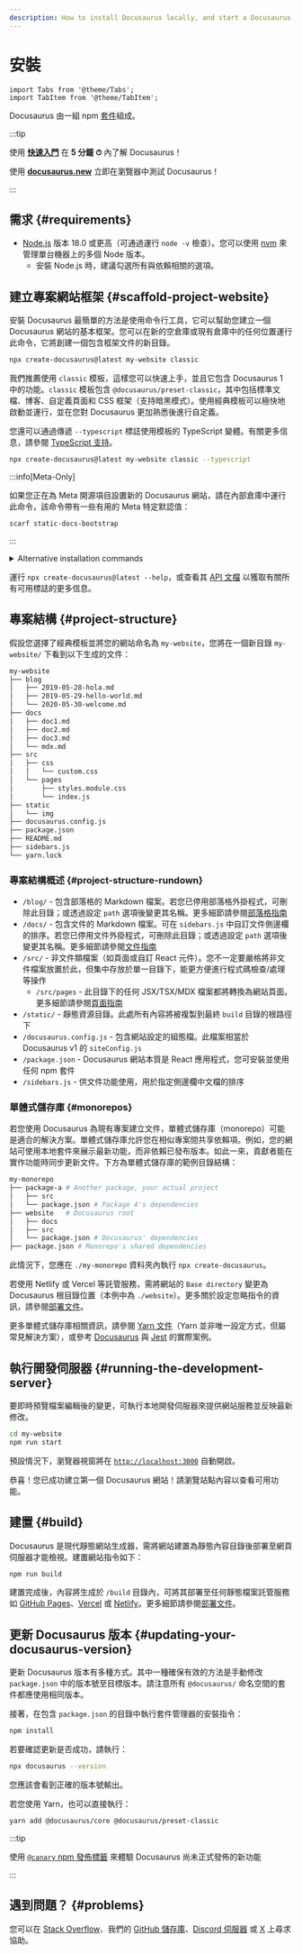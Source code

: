 ```yaml
---
description: How to install Docusaurus locally, and start a Docusaurus site in no time.
---
```


# 安裝

```mdx-code-block
import Tabs from '@theme/Tabs';
import TabItem from '@theme/TabItem';
```

Docusaurus 由一組 npm [套件](https://github.com/facebook/docusaurus/tree/main/packages)組成。

:::tip

使用 **[快速入門](introduction.mdx#fast-track)** 在 **5 分鐘 ⏱** 內了解 Docusaurus！

使用 **[docusaurus.new](https://docusaurus.new)** 立即在瀏覽器中測試 Docusaurus！

:::

## 需求 {#requirements}

- [Node.js](https://nodejs.org/en/download/) 版本 18.0 或更高（可通過運行 `node -v` 檢查）。您可以使用 [nvm](https://github.com/nvm-sh/nvm) 來管理單台機器上的多個 Node 版本。
  - 安裝 Node.js 時，建議勾選所有與依賴相關的選項。

## 建立專案網站框架 {#scaffold-project-website}

安裝 Docusaurus 最簡單的方法是使用命令行工具，它可以幫助您建立一個 Docusaurus 網站的基本框架。您可以在新的空倉庫或現有倉庫中的任何位置運行此命令，它將創建一個包含框架文件的新目錄。

```bash
npx create-docusaurus@latest my-website classic
```

我們推薦使用 `classic` 模板，這樣您可以快速上手，並且它包含 Docusaurus 1 中的功能。`classic` 模板包含 `@docusaurus/preset-classic`，其中包括標準文檔、博客、自定義頁面和 CSS 框架（支持暗黑模式）。使用經典模板可以極快地啟動並運行，並在您對 Docusaurus 更加熟悉後進行自定義。

您還可以通過傳遞 `--typescript` 標誌使用模板的 TypeScript 變體。有關更多信息，請參閱 [TypeScript 支持](./typescript-support.mdx)。

```bash
npx create-docusaurus@latest my-website classic --typescript
```

:::info[Meta-Only]

如果您正在為 Meta 開源項目設置新的 Docusaurus 網站，請在內部倉庫中運行此命令，該命令帶有一些有用的 Meta 特定默認值：

```bash
scarf static-docs-bootstrap
```

:::

<details>
  <summary>Alternative installation commands</summary>

You can also initialize a new project using your preferred project manager:

```bash npm2yarn
npm init docusaurus
```

</details>

運行 `npx create-docusaurus@latest --help`，或查看其 [API 文檔](./api/misc/create-docusaurus.mdx) 以獲取有關所有可用標誌的更多信息。

## 專案結構 {#project-structure}

假設您選擇了經典模板並將您的網站命名為 `my-website`，您將在一個新目錄 `my-website/` 下看到以下生成的文件：

```bash
my-website
├── blog
│   ├── 2019-05-28-hola.md
│   ├── 2019-05-29-hello-world.md
│   └── 2020-05-30-welcome.md
├── docs
│   ├── doc1.md
│   ├── doc2.md
│   ├── doc3.md
│   └── mdx.md
├── src
│   ├── css
│   │   └── custom.css
│   └── pages
│       ├── styles.module.css
│       └── index.js
├── static
│   └── img
├── docusaurus.config.js
├── package.json
├── README.md
├── sidebars.js
└── yarn.lock
```

### 專案結構概述 {#project-structure-rundown}

- `/blog/` - 包含部落格的 Markdown 檔案。若您已停用部落格外掛程式，可刪除此目錄；或透過設定 `path` 選項後變更其名稱。更多細節請參閱[部落格指南](blog.mdx)
- `/docs/` - 包含文件的 Markdown 檔案。可在 `sidebars.js` 中自訂文件側邊欄的排序。若您已停用文件外掛程式，可刪除此目錄；或透過設定 `path` 選項後變更其名稱。更多細節請參閱[文件指南](./guides/docs/docs-introduction.mdx)
- `/src/` - 非文件類檔案（如頁面或自訂 React 元件）。您不一定要嚴格將非文件檔案放置於此，但集中存放於單一目錄下，能更方便進行程式碼檢查/處理等操作
  - `/src/pages` - 此目錄下的任何 JSX/TSX/MDX 檔案都將轉換為網站頁面。更多細節請參閱[頁面指南](guides/creating-pages.mdx)
- `/static/` - 靜態資源目錄。此處所有內容將被複製到最終 `build` 目錄的根路徑下
- `/docusaurus.config.js` - 包含網站設定的組態檔。此檔案相當於 Docusaurus v1 的 `siteConfig.js`
- `/package.json` - Docusaurus 網站本質是 React 應用程式，您可安裝並使用任何 npm 套件
- `/sidebars.js` - 供文件功能使用，用於指定側邊欄中文檔的排序

### 單體式儲存庫 {#monorepos}

若您使用 Docusaurus 為現有專案建立文件，單體式儲存庫（monorepo）可能是適合的解決方案。單體式儲存庫允許您在相似專案間共享依賴項。例如，您的網站可使用本地套件來展示最新功能，而非依賴已發布版本。如此一來，貢獻者能在實作功能時同步更新文件。下方為單體式儲存庫的範例目錄結構：

```bash
my-monorepo
├── package-a # Another package, your actual project
│   ├── src
│   └── package.json # Package A's dependencies
├── website   # Docusaurus root
│   ├── docs
│   ├── src
│   └── package.json # Docusaurus' dependencies
├── package.json # Monorepo's shared dependencies
```

此情況下，您應在 `./my-monorepo` 資料夾內執行 `npx create-docusaurus`。

若使用 Netlify 或 Vercel 等託管服務，需將網站的 `Base directory` 變更為 Docusaurus 根目錄位置（本例中為 `./website`）。更多關於設定忽略指令的資訊，請參閱[部署文件](./deployment.mdx#deploying-to-netlify)。

更多單體式儲存庫相關資訊，請參閱 [Yarn 文件](https://yarnpkg.com/features/workspaces)（Yarn 並非唯一設定方式，但屬常見解決方案），或參考 [Docusaurus](https://github.com/facebook/docusaurus) 與 [Jest](https://github.com/facebook/jest) 的實際案例。

## 執行開發伺服器 {#running-the-development-server}

要即時預覽檔案編輯後的變更，可執行本地開發伺服器來提供網站服務並反映最新修改。

```bash npm2yarn
cd my-website
npm run start
```

預設情況下，瀏覽器視窗將在 [`http://localhost:3000`](http://localhost:3000) 自動開啟。

恭喜！您已成功建立第一個 Docusaurus 網站！請瀏覽站點內容以查看可用功能。

## 建置 {#build}

Docusaurus 是現代靜態網站生成器，需將網站建置為靜態內容目錄後部署至網頁伺服器才能檢視。建置網站指令如下：

```bash npm2yarn
npm run build
```

建置完成後，內容將生成於 `/build` 目錄內，可將其部署至任何靜態檔案託管服務如 [GitHub Pages](https://pages.github.com/)、[Vercel](https://vercel.com/) 或 [Netlify](https://www.netlify.com/)。更多細節請參閱[部署文件](deployment.mdx)。

## 更新 Docusaurus 版本 {#updating-your-docusaurus-version}

更新 Docusaurus 版本有多種方式。其中一種確保有效的方法是手動修改 `package.json` 中的版本號至目標版本。請注意所有 `@docusaurus/` 命名空間的套件都應使用相同版本。


<UpgradeGuide />

接著，在包含 `package.json` 的目錄中執行套件管理器的安裝指令：

```bash npm2yarn
npm install
```

若要確認更新是否成功，請執行：

```bash
npx docusaurus --version
```

您應該會看到正確的版本號輸出。

若您使用 Yarn，也可以直接執行：

```bash
yarn add @docusaurus/core @docusaurus/preset-classic
```

:::tip

使用 [`@canary` npm 發佈標籤](/community/canary) 來體驗 Docusaurus 尚未正式發佈的新功能

:::

## 遇到問題？ {#problems}

您可以在 [Stack Overflow](https://stackoverflow.com/questions/tagged/docusaurus)、我們的 [GitHub 儲存庫](https://github.com/facebook/docusaurus)、[Discord 伺服器](https://discordapp.com/invite/docusaurus) 或 [X](https://x.com/docusaurus) 上尋求協助。